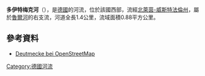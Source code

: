 {{Unreferenced|time=2020-07-17T00:45:55+00:00}}
{{Coord|51.27875|N|8.5165278|E|display=title}}

'''多伊特梅克河'''（{{lang-de|Deutmecke}}），是[[德國|德國]]的河流，位於該國西部，流經[[北萊茵-威斯特法倫州|北萊茵-威斯特法倫州]]，屬於[[魯爾河|魯爾河]]的右支流，河道全長1.4公里，流域面積0.88平方公里。

==參考資料==
* [http://www.openstreetmap.org/?relation=2722389 Deutmecke bei OpenStreetMap]

{{Germany-geo-stub}}
[[Category:德國河流|Category:德國河流]]